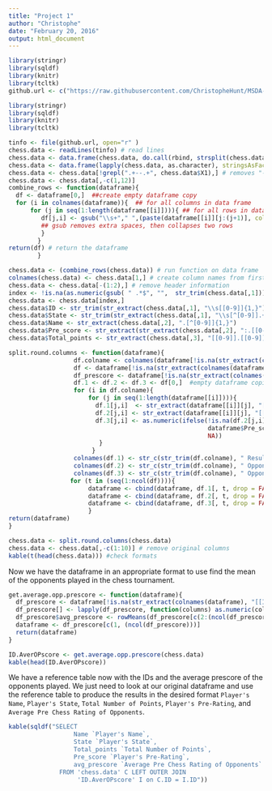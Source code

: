 ```yaml
---
title: "Project 1"
author: "Christophe"
date: "February 20, 2016"
output: html_document
---
```


```r
library(stringr)
library(sqldf)
library(knitr)
library(tcltk)
github.url <- c("https://raw.githubusercontent.com/ChristopheHunt/MSDA---Coursework/master/Data%20607/Homework/data/tournamentinfo.txt")
```

```r
library(stringr)
library(sqldf)
library(knitr)
library(tcltk)

tinfo <- file(github.url, open="r" )
chess.data <- readLines(tinfo) # read lines 
chess.data <- data.frame(chess.data, do.call(rbind, strsplit(chess.data, split = "|", fixed = TRUE)))
chess.data <- data.frame(lapply(chess.data, as.character), stringsAsFactors=FALSE)
chess.data <- chess.data[!grepl(".+--.+", chess.data$X1),] # removes "------" lines
chess.data <- chess.data[,-c(1,12)]
combine_rows <- function(dataframe){
  df <- dataframe[0,]  ##create empty dataframe copy
  for (i in colnames(dataframe)){  ## for all columns in data frame 
      for (j in seq(1:length(dataframe[[i]]))){ ## for all rows in dataframe
         df[j,i] <- gsub("\\s+"," ",(paste(dataframe[[i]][j:(j+1)], collapse = ""))) 
         ## gsub removes extra spaces, then collapses two rows 
         }
        } 
return(df) # return the dataframe
        }

chess.data <- (combine_rows(chess.data)) # run function on data frame
colnames(chess.data) <- chess.data[1,] # create column names from first row
chess.data <- chess.data[-(1:2),] # remove header information
index <- !is.na(as.numeric(gsub( " .*$", "",  str_trim(chess.data[,1])))) #gets the part of string, if a numeric value first it converts to True
chess.data <- chess.data[index,] 
chess.data$ID <- str_trim(str_extract(chess.data[,1], "\\s[[0-9]]{1,}"))
chess.data$State <- str_trim(str_extract(chess.data[,1], "\\s[^[0-9]].+"))
chess.data$Name <- str_extract(chess.data[,2], ".[^[0-9]]{1,}")
chess.data$Pre_score <- str_extract(str_extract(chess.data[,2], ":.[[0-9]]{1,}.[^[-]]"), "[[0-9]]{1,}")
chess.data$Total_points <- str_extract(chess.data[,3], "[[0-9]].[[0-9]]\\s")

split.round.columns <- function(dataframe){
                  df.colname <- colnames(dataframe[!is.na(str_extract(colnames(dataframe), "Round.+"))])
                  df <- dataframe[!is.na(str_extract(colnames(dataframe), "Round.+"))]
                  df_prescore <- dataframe[!is.na(str_extract(colnames(dataframe), "^[[ID]]|Pre_score"))]
                  df.1 <- df.2 <- df.3 <- df[0,]  #empty dataframe copies
                  for (i in df.colname){ 
                      for (j in seq(1:length(dataframe[[i]]))){
                        df.1[j,i]  <- str_extract(dataframe[[i]][j], "[[:alpha:]]")
                        df.2[j,i] <- str_extract(dataframe[[i]][j], "[[0-9]]{1,}")
                        df.3[j,i] <- as.numeric(ifelse(!is.na(df.2[j,i]), 
                                                       dataframe$Pre_score[dataframe$ID ==  df.2[j,i]], 
                                                       NA))
                         }
                       } 
                  colnames(df.1) <- str_c(str_trim(df.colname), " Results")
                  colnames(df.2) <- str_c(str_trim(df.colname), " Opponent")
                  colnames(df.3) <- str_c(str_trim(df.colname), " Opponent Prescore")
                 for (t in (seq(1:ncol(df)))){
                      dataframe <- cbind(dataframe, df.1[, t, drop = FALSE])
                      dataframe <- cbind(dataframe, df.2[, t, drop = FALSE])
                      dataframe <- cbind(dataframe, df.3[, t, drop = FALSE])
                      }
return(dataframe) 
}

chess.data <- split.round.columns(chess.data)
chess.data <- chess.data[,-c(1:10)] # remove original columns
kable(t(head(chess.data))) #check formats
```

Now we have the dataframe in an appropriate format to use find the mean of the opponents played in the chess tournament. 

```r
get.average.opp.prescore <- function(dataframe){
  df_prescore <- dataframe[!is.na(str_extract(colnames(dataframe), "[[ID]]|Prescore"))]
  df_prescore[] <- lapply(df_prescore, function(columns) as.numeric(columns))
  df_prescore$avg_prescore <- rowMeans(df_prescore[c(2:(ncol(df_prescore)))], na.rm = TRUE)
  dataframe <- df_prescore[c(1, (ncol(df_prescore)))]
  return(dataframe)
}

ID.AverOPscore <- get.average.opp.prescore(chess.data)
kable(head(ID.AverOPscore))
```

We have a reference table now with the IDs and the average prescore of the opponents played. We just need to look at our original dataframe and use the reference table to produce the results in the desired format `Player's Name`, `Player's State`, `Total Number of Points`, `Player's Pre-Rating`, and `Average Pre Chess Rating of Opponents`. 

```r

kable(sqldf("SELECT 
                  Name `Player's Name`, 
                  State `Player's State`, 
                  Total_points `Total Number of Points`, 
                  Pre_score `Player's Pre-Rating`, 
                  avg_prescore `Average Pre Chess Rating of Opponents`
              FROM 'chess.data' C LEFT OUTER JOIN 
                   'ID.AverOPscore' I on C.ID = I.ID"))
```




